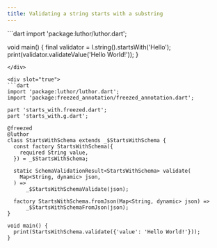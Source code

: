 ```yaml
---
title: Validating a string starts with a substring
---
```



<CodeGenContentSwitcher>
<div slot="false">
```dart
import 'package:luthor/luthor.dart';

void main() { 
  final validator = l.string().startsWith('Hello');
  print(validator.validateValue('Hello World!'));
}
```
</div>

<div slot="true">
```dart
import 'package:luthor/luthor.dart';
import 'package:freezed_annotation/freezed_annotation.dart';

part 'starts_with.freezed.dart';
part 'starts_with.g.dart';

@freezed
@luthor
class StartsWithSchema extends _$StartsWithSchema {
  const factory StartsWithSchema({
    required String value,
  }) = _$StartsWithSchema;

  static SchemaValidationResult<StartsWithSchema> validate(
    Map<String, dynamic> json,
  ) =>
      _$StartsWithSchemaValidate(json);
  
  factory StartsWithSchema.fromJson(Map<String, dynamic> json) =>
      _$StartsWithSchemaFromJson(json);
}

void main() {
  print(StartsWithSchema.validate({'value': 'Hello World!'}));
}
```
</div>
</CodeGenContentSwitcher>